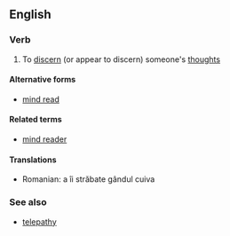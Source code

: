 ==English==

===Verb===
{{en-verb|mind-reads|mind-reading|[[mind-read]]}}

# To [[discern]] (or appear to discern) someone's [[thought]]s

====Alternative forms====
* [[mind read]]

====Related terms====
* [[mind reader]]

====Translations====
{{trans-top|to discern someone's thoughts}}
* Romanian: a îi străbate gândul cuiva
{{trans-mid}}
{{trans-bottom}}

===See also===
* [[telepathy]]